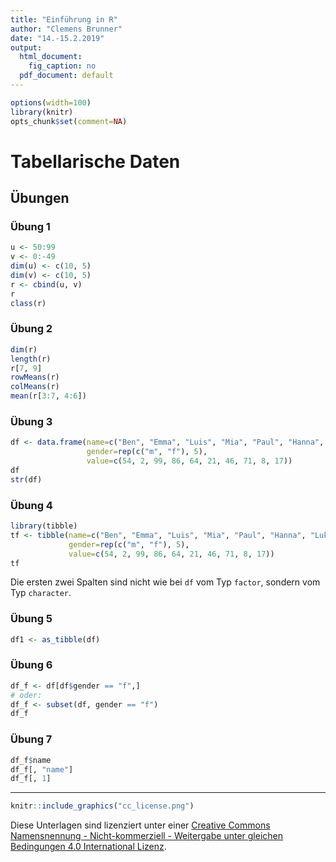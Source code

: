 ```yaml
---
title: "Einführung in R"
author: "Clemens Brunner"
date: "14.-15.2.2019"
output:
  html_document:
    fig_caption: no
  pdf_document: default
---
```


```r
options(width=100)
library(knitr)
opts_chunk$set(comment=NA)
```

# Tabellarische Daten

## Übungen
### Übung 1
```r
u <- 50:99
v <- 0:-49
dim(u) <- c(10, 5)
dim(v) <- c(10, 5)
r <- cbind(u, v)
r
class(r)
```


### Übung 2
```r
dim(r)
length(r)
r[7, 9]
rowMeans(r)
colMeans(r)
mean(r[3:7, 4:6])
```


### Übung 3
```r
df <- data.frame(name=c("Ben", "Emma", "Luis", "Mia", "Paul", "Hanna", "Lukas", "Sophia", "Jonas", "Emilia"),
                 gender=rep(c("m", "f"), 5),
                 value=c(54, 2, 99, 86, 64, 21, 46, 71, 8, 17))
df
str(df)
```


### Übung 4
```r
library(tibble)
tf <- tibble(name=c("Ben", "Emma", "Luis", "Mia", "Paul", "Hanna", "Lukas", "Sophia", "Jonas", "Emilia"),
             gender=rep(c("m", "f"), 5),
             value=c(54, 2, 99, 86, 64, 21, 46, 71, 8, 17))
tf
```

Die ersten zwei Spalten sind nicht wie bei `df` vom Typ `factor`, sondern vom Typ `character`.

### Übung 5
```r
df1 <- as_tibble(df)
```


### Übung 6
```r
df_f <- df[df$gender == "f",]
# oder:
df_f <- subset(df, gender == "f")
df_f
```


### Übung 7
```r
df_f$name
df_f[, "name"]
df_f[, 1]
```

---

```r
knitr::include_graphics("cc_license.png")
```

Diese Unterlagen sind lizenziert unter einer [Creative Commons Namensnennung - Nicht-kommerziell - Weitergabe unter gleichen Bedingungen 4.0 International Lizenz](http://creativecommons.org/licenses/by-nc-sa/4.0/).